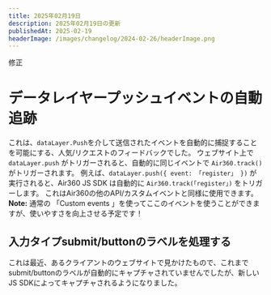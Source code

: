 ```yaml
---
title: 2025年02月19日
description: 2025年02月19日の更新
publishedAt: 2025-02-19
headerImage: /images/changelog/2024-02-26/headerImage.png
---
```

<Badge variant="noLink" className="m-0">
  <span>修正</span>
</Badge>

# データレイヤープッシュイベントの自動追跡
これは、`dataLayer.Push`を介して送信されたイベントを自動的に捕捉することを可能にする、人気/リクエストのフィードバックでした。
ウェブサイト上で `dataLayer.push` がトリガーされると、自動的に同じイベントで `Air360.track()` がトリガーされます。
例えば、`dataLayer.push({ event: 「register」 })` が実行されると、Air360 JS SDK は自動的に `Air360.track(「register」)` をトリガーします。
これはAir360の他のAPI/カスタムイベントと同様に使用できます。
**Note:** 通常の 「Custom events 」を使ってここのイベントを使うことができますが、使いやすさを向上させる予定です！

## 入力タイプsubmit/buttonのラベルを処理する
これは最近、あるクライアントのウェブサイトで見かけたもので、これまでsubmit/buttonのラベルが自動的にキャプチャされていませんでしたが、新しいJS SDKによってキャプチャされるようになりました。